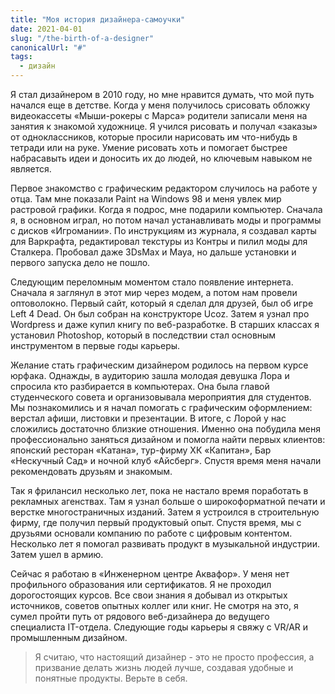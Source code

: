 ```yaml
---
title: "Моя история дизайнера-самоучки"
date: 2021-04-01
slug: "/the-birth-of-a-designer"
canonicalUrl: "#"
tags:
  - дизайн
---
```


Я стал дизайнером в 2010 году, но мне нравится думать, что мой путь начался еще в детстве. Когда у меня получилось срисовать обложку видеокассеты «Мыши-рокеры с Марса» родители записали меня на занятия к знакомой художнице. Я учился рисовать и получал «заказы» от одноклассников, которые просили нарисовать им что-нибудь в тетради или на руке. Умение рисовать хоть и помогает быстрее набрасавыть идеи и доносить их до людей, но ключевым навыком не является.

Первое знакомство с графическим редактором случилось на работе у отца. Там мне показали Paint на Windows 98 и меня увлек мир растровой графики. Когда я подрос, мне подарили компьютер. Сначала я, в основном играл, но потом начал устанавливать моды и программы с дисков «Игромании». По инструкциям из журнала, я создавал карты для Варкрафта, редактировал текстуры из Контры и пилил моды для Сталкера. Пробовал даже 3DsMax и Maya, но дальше установки и первого запуска дело не пошло.

Следующим переломным моментом стало появление интернета. Сначала   я заглянул в этот мир через модем, а потом нам провели оптоволокно. Первый сайт, который я сделал для друзей, был об игре Left 4 Dead. Он был собран на конструкторе Ucoz. Затем я узнал про Wordpress и даже купил книгу по веб-разработке. В старших классах я установил Photoshop, который в последствии стал основным инструментом в первые годы карьеры.

Желание стать графическим дизайнером родилось на первом курсе юрфака. Однажды, в аудиторию зашла молодая девушка Лора и спросила кто разбирается в компьютерах. Она была главой студенческого совета и организовывала мероприятия для студентов. Мы познакомились и я начал помогать с графическим оформлением: верстал афиши, листовки и презентации. В итоге, с Лорой у нас сложились достаточно близкие отношения. Именно она побудила меня профессионально заняться дизайном и помогла найти первых клиентов: японский ресторан «Катана», тур-фирму ХК «Капитан», Бар «Нескучный Сад» и ночной клуб «Айсберг». Спустя время меня начали рекомендовать друзьям и знакомым.

Так я фрилансил несколько лет, пока не настало время поработать в рекламных агенствах. Там я узнал больше о широкоформатной печати и верстке многостраничных изданий. Затем я устроился в строительную фирму, где получил первый продуктовый опыт. Спустя время, мы с друзьями основали компанию по работе с цифровым контентом. Несколько лет я помогал развивать продукт в музыкальной индустрии. Затем ушел в армию. 

Сейчас я работаю в «Инженерном центре Аквафор». У меня нет профильного образования или сертификатов. Я не проходил дорогостоящих курсов. Все свои знания я добывал из открытых источников, советов опытных коллег или книг. Не смотря на это, я сумел пройти путь от рядового веб-дизайнера до ведущего специалиста IT-отдела. Следующие годы карьеры я свяжу с VR/AR и промышленным дизайном.

> Я считаю, что настоящий дизайнер - это не просто профессия, а призвание делать жизнь людей лучше, создавая удобные и понятные продукты. Верьте в себя.
